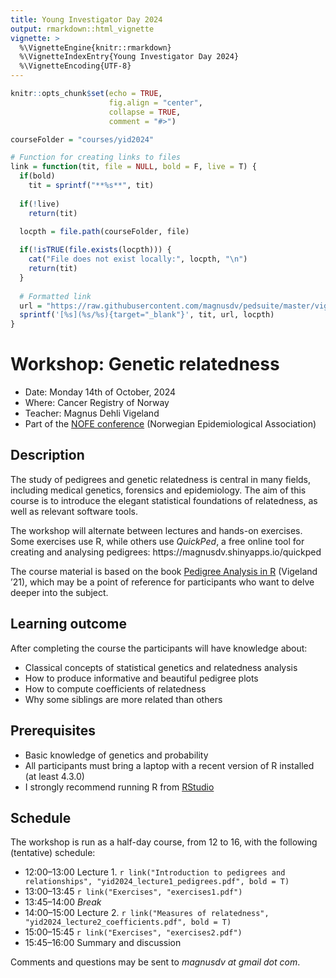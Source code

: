 ```yaml
---
title: Young Investigator Day 2024
output: rmarkdown::html_vignette
vignette: >
  %\VignetteEngine{knitr::rmarkdown}
  %\VignetteIndexEntry{Young Investigator Day 2024}
  %\VignetteEncoding{UTF-8}
---
```


```r
knitr::opts_chunk$set(echo = TRUE, 
                      fig.align = "center",
                      collapse = TRUE,
                      comment = "#>")
```

```r
courseFolder = "courses/yid2024"

# Function for creating links to files
link = function(tit, file = NULL, bold = F, live = T) {
  if(bold)
    tit = sprintf("**%s**", tit)
  
  if(!live)
    return(tit)

  locpth = file.path(courseFolder, file)
  
  if(!isTRUE(file.exists(locpth))) {
    cat("File does not exist locally:", locpth, "\n")
    return(tit)
  }
  
  # Formatted link
  url = "https://raw.githubusercontent.com/magnusdv/pedsuite/master/vignettes/web_only"
  sprintf('[%s](%s/%s){target="_blank"}', tit, url, locpth)
}
```

# Workshop: Genetic relatedness

* Date: Monday 14th of October, 2024
* Where: Cancer Registry of Norway
* Teacher: Magnus Dehli Vigeland
* Part of the [NOFE conference](https://nofe.no/nofe-conference-2024/) (Norwegian Epidemiological Association)

## Description
The study of pedigrees and genetic relatedness is central in many fields, including medical genetics, forensics and epidemiology.
The aim of this course is to introduce the elegant statistical foundations of relatedness, as well as relevant software tools. 

The workshop will alternate between lectures and hands-on exercises. 
Some exercises use R, while others use _QuickPed_, a free online tool for creating and analysing pedigrees: 
https://magnusdv.shinyapps.io/quickped

The course material is based on the book [Pedigree Analysis in R](https://www.elsevier.com/books/pedigree-analysis-in-r/vigeland/978-0-12-824430-2) (Vigeland '21), 
which may be a point of reference for participants who want to delve deeper into the subject.

## Learning outcome
After completing the course the participants will have knowledge about:

* Classical concepts of statistical genetics and relatedness analysis
* How to produce informative and beautiful pedigree plots
* How to compute coefficients of relatedness
* Why some siblings are more related than others


## Prerequisites
* Basic knowledge of genetics and probability
* All participants must bring a laptop with a recent version of R installed (at least 4.3.0)
* I strongly recommend running R from [RStudio](https://www.rstudio.com/products/rstudio/download/)


## Schedule
The workshop is run as a half-day course, from 12 to 16, with the following (tentative) schedule:

* 12:00--13:00 Lecture 1. `r link("Introduction to pedigrees and relationships", "yid2024_lecture1_pedigrees.pdf", bold = T)`
* 13:00--13:45 `r link("Exercises", "exercises1.pdf")` <!--. (`r link("Solutions", "solutions1.pdf")`) -->
* 13:45--14:00 _Break_
* 14:00--15:00 Lecture 2. `r link("Measures of relatedness", "yid2024_lecture2_coefficients.pdf", bold = T)`
* 15:00--15:45 `r link("Exercises", "exercises2.pdf")` <!--.. (`r link("Solutions", "solutions2.pdf")`) -->
* 15:45--16:00 Summary and discussion  

Comments and questions may be sent to *magnusdv at gmail dot com*.
